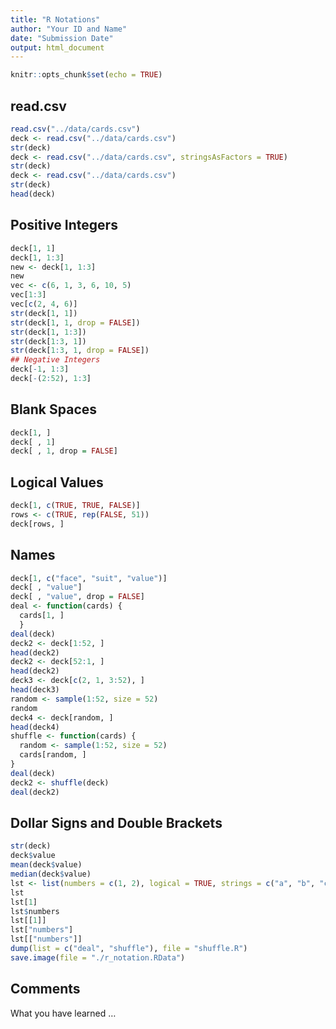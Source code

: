 ```yaml
---
title: "R Notations"
author: "Your ID and Name"
date: "Submission Date"
output: html_document
---
```


```r
knitr::opts_chunk$set(echo = TRUE)
```

## read.csv

```r
read.csv("../data/cards.csv")
deck <- read.csv("../data/cards.csv")
str(deck)
deck <- read.csv("../data/cards.csv", stringsAsFactors = TRUE)
str(deck)
deck <- read.csv("../data/cards.csv")
str(deck)
head(deck)
```

## Positive Integers

```r
deck[1, 1]
deck[1, 1:3]
new <- deck[1, 1:3]
new
vec <- c(6, 1, 3, 6, 10, 5)
vec[1:3]
vec[c(2, 4, 6)]
str(deck[1, 1])
str(deck[1, 1, drop = FALSE])
str(deck[1, 1:3])
str(deck[1:3, 1])
str(deck[1:3, 1, drop = FALSE])
## Negative Integers
deck[-1, 1:3]
deck[-(2:52), 1:3]
```

## Blank Spaces

```r
deck[1, ]
deck[ , 1]
deck[ , 1, drop = FALSE]
```

## Logical Values

```r
deck[1, c(TRUE, TRUE, FALSE)]
rows <- c(TRUE, rep(FALSE, 51))
deck[rows, ]
```

## Names

```r
deck[1, c("face", "suit", "value")]
deck[ , "value"]
deck[ , "value", drop = FALSE]
deal <- function(cards) { 
  cards[1, ]
  }
deal(deck)
deck2 <- deck[1:52, ]
head(deck2)
deck2 <- deck[52:1, ]
head(deck2)
deck3 <- deck[c(2, 1, 3:52), ]
head(deck3)
random <- sample(1:52, size = 52)
random
deck4 <- deck[random, ]
head(deck4)
shuffle <- function(cards) {
  random <- sample(1:52, size = 52)
  cards[random, ]
}
deal(deck)
deck2 <- shuffle(deck)
deal(deck2)
```

## Dollar Signs and Double Brackets

```r
str(deck)
deck$value
mean(deck$value)
median(deck$value)
lst <- list(numbers = c(1, 2), logical = TRUE, strings = c("a", "b", "c"))
lst
lst[1]
lst$numbers
lst[[1]]
lst["numbers"]
lst[["numbers"]]
dump(list = c("deal", "shuffle"), file = "shuffle.R")
save.image(file = "./r_notation.RData")
```

## Comments

What you have learned ...
